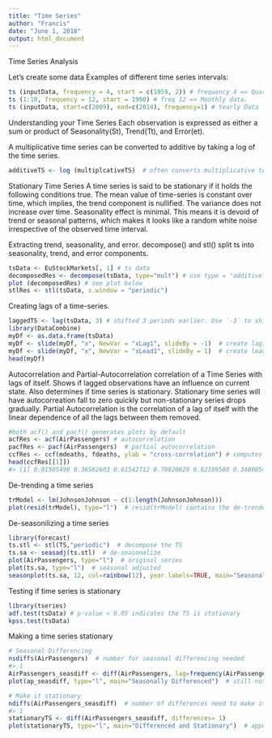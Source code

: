 ---
title: "Time Series"
author: "Francis"
date: "June 1, 2018"
output: html_document
---

Time Series Analysis

Let's create some data
Examples of different time series intervals:
```{r}
ts (inputData, frequency = 4, start = c(1959, 2)) # frequency 4 => Quarterly Data
ts (1:10, frequency = 12, start = 1990) # freq 12 => Monthly data. 
ts (inputData, start=c(2009), end=c(2014), frequency=1) # Yearly Data
```

Understanding your Time Series
Each observation is expressed as either a sum or product of Seasonality(St), Trend(Tt), and Error(et).

A multiplicative time series can be converted to additive by taking a log of the time series.
```{r}
additiveTS <- log (multiplcativeTS)  # often converts multiplicative to additive time series
```

Stationary Time Series
A time series is said to be stationary if it holds the following conditions true.
The mean value of time-series is constant over time, which implies, the trend component is nullified.
The variance does not increase over time.
Seasonality effect is minimal.
This means it is devoid of trend or seasonal patterns, which makes it looks like a random white noise irrespective of the observed time interval.

Extracting trend, seasonality, and error.
decompose() and stl() split ts into seasonality, trend, and error components.
```{r}
tsData <- EuStockMarkets[, 1] # ts data
decomposedRes <- decompose(tsData, type="mult") # use type = "additive" for additive components
plot (decomposedRes) # see plot below
stlRes <- stl(tsData, s.window = "periodic")
```

Creating lags of a time-series.
```{r}
laggedTS <- lag(tsData, 3) # shifted 3 periods earlier. Use `-3` to shift by 3 periods forward.
library(DataCombine)
myDf <- as.data.frame(tsData)
myDf <- slide(myDf, "x", NewVar = "xLag1", slideBy = -1)  # create lag1 variable
myDf <- slide(myDf, "x", NewVar = "xLead1", slideBy = 1)  # create lead1 variable
head(myDf)
```

Autocorrelation and Partial-Autocorrelation
correlation of a Time Series with lags of itself.  Shows if lagged observations have an influence on current state.  Also determines if time series is stationary.  Stationary time series will have autocorreation fall to zero quickly but non-stationary series drops gradually.
Partial Autocorrelation is the correlation of a lag of itself with the linear dependence of all the lags between them removed.
```{r}
#both acf() and pacf() generates plots by default
acfRes <- acf(AirPassengers) # autocorrelation
pacfRes <- pacf(AirPassengers)  # partial autocorrelation
ccfRes <- ccf(mdeaths, fdeaths, ylab = "cross-correlation") # computes cross correlation between 2 timeseries.
head(ccfRes[[1]])
#> [1] 0.01505498 0.36562603 0.61542712 0.70820629 0.62189580 0.34000545
```
De-trending a time series
```{r}
trModel <- lm(JohnsonJohnson ~ c(1:length(JohnsonJohnson)))
plot(resid(trModel), type="l")  # resid(trModel) contains the de-trended series.
```
De-seasonilizing a time series
```{r}
library(forecast)
ts.stl <- stl(TS,"periodic")  # decompose the TS
ts.sa <- seasadj(ts.stl)  # de-seasonalize
plot(AirPassengers, type="l")  # original series
plot(ts.sa, type="l")  # seasonal adjusted
seasonplot(ts.sa, 12, col=rainbow(12), year.labels=TRUE, main="Seasonal plot: Airpassengers") # seasonal frequency set as 12 for monthly data.
```
Testing if time series is stationary
```{r}
library(tseries)
adf.test(tsData) # p-value < 0.05 indicates the TS is stationary
kpss.test(tsData)
```
Making a time series stationary
```{r}
# Seasonal Differencing
nsdiffs(AirPassengers)  # number for seasonal differencing needed
#> 1
AirPassengers_seasdiff <- diff(AirPassengers, lag=frequency(AirPassengers), differences=1)  # seasonal differencing
plot(ap_seasdiff, type="l", main="Seasonally Differenced")  # still not stationary!

# Make it stationary
ndiffs(AirPassengers_seasdiff)  # number of differences need to make it stationary
#> 1 
stationaryTS <- diff(AirPassengers_seasdiff, differences= 1)
plot(stationaryTS, type="l", main="Differenced and Stationary")  # appears to be stationary
```